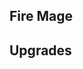 {{Building
| name = Academy of Fire
| image = N/A
| category = [[Veteran Barracks]]
| cycle = 15s
| capacity = 3
| produce_per_cycle = 1 [[Fire Mage]]
| consume_per_cycle = 50 {{RessourceIcon|type=wheat}}
| build_cost = 130 {{RessourceIcon|type=wood}}, 55 {{RessourceIcon|type=metal}}, 100 {{RessourceIcon|type=gold}}
| description = Recruits Fire Mages.
}}

== Fire Mage ==
{{Unit
| name = Fire Mage
| image = N/A
| type = Arcane, Ranged
| hp = 70
| dps = 29
| trait = +5% to damage dealt by [Arcane] troops for each Fire Mage on the battlefield, up to 50%.
}}

== Upgrades ==
{{Upgrade
| name = Combustion
| description = Fireballs set enemies on fire, dealing bonus 6 damage over time.
}}
{{Upgrade
| name = Damage dealt by Mages
| description = Increases damage dealt by Fire Mages by 50%.
}}
{{Upgrade
| name = Fire Mages' Capacity
| description = Increases capacity by 2.
}}